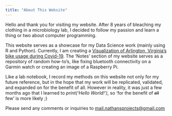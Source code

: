 ```yaml
---
title: "About This Website"
---
```


Hello and thank you for visiting my website. After 8 years of bleaching my clothing in a microbiology lab, I decided to follow my passion and learn a thing or two about computer programming. 

This website serves as a showcase for my Data Science work (mainly using R and Python). Currently, I am creating a [Visualization of Arlington, Virginia's bike usage during Covid-19](https://nathansprojects.com/posts/arlington_bike_visualizations/part_1_the_plan.html). The 'Notes' section of my website serves as a repository of random how-to’s, like fixing bluetooth connectivity on a Garmin watch or creating an image of a Raspberry Pi. 

Like a lab notebook, I record my methods on this website not only for my future reference, but in the hope that my work will be replicated, validated, and expanded on for the benefit of all. However in reality, it was just a few months ago that I learned to *print(‘Hello World!’)*, so ‘for the benefit of ~~all~~ few’ is more likely ;)

Please send any comments or inquiries to [mail.nathansprojects@gmail.com](mailto:mail.nathansprojects@gmail.com)

